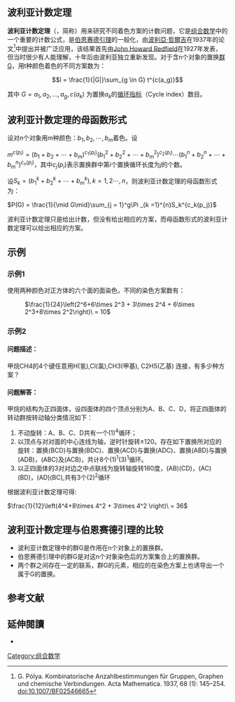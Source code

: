 {{onesource|time=2015-03-05T00:38:32+00:00}}
==波利亚计数定理==
'''波利亚计数定理'''（{{lang-en|Pólya enumeration theorem}}，简称{{lang|en|PET}}）用来研究不同着色方案的计数问题，它是[[组合数学|组合数学]]中的一个重要的计数公式，是[[伯恩赛德引理|伯恩赛德引理]]的一般化，由[[波利亞·哲爾吉|波利亞·哲爾吉]]在1937年的论文<ref>G. Pólya. Kombinatorische Anzahlbestimmungen für Gruppen, Graphen und chemische Verbindungen. Acta Mathematica. 1937, 68 (1): 145–254. doi:10.1007/BF02546665</ref>中提出并被广泛应用，该结果首先由[[John_Howard_Redfield|John Howard Redfield]]在1927年发表，但当时很少有人能理解，十年后由波利亚独立重新发现。对于含n个对象的置换[[群|群]]G，用t种颜色着色的不同方案数为：

:<math> l = \frac{1}{|G|}\sum_{g \in G} t^{c(a_g)}</math>

其中 <math> G={a_1,a_2,...,a_g},c(a_k) </math> 为置换<math> a_k </math>的[[循环指标|循环指标]]（Cycle index）数目。

==波利亚计数定理的母函数形式==

设对<math>n</math>个对象用<math>m</math>种颜色：<math>b_1,b_2,\cdots,b_m</math>着色。设

<math>m^{c(p_i)}=(b_1+b_2+\cdots+b_m)^{c_1(p_i)}(b_1^2+b_2^2 +\cdots +b_m^2)^{c_2(p_i)}\cdots (b_1^n + b_2^n + \cdots + b_m^n)^{c_n(p_i)}</math>，其中<math>c_j(p_i)</math>表示置换群中第<math>i</math>个置换循环长度为<math>j</math>的个数。

设<math>S_k = (b_1^k + b_2^k + \cdots + b_m^k), k=1,2\cdots,n</math>，则波利亚计数定理的母函数形式为：

<math>P(G) = \frac{1}{\mid G\mid}\sum_{j = 1}^g\Pi _{k =1}^{n}S_k^{c_k(p_j)}</math>

波利亚计数定理只是给出计数，但没有给出相应的方案，而母函数形式的波利亚计数定理可以给出相应的方案。

==示例==

=== 示例1 ===
使用两种颜色对正方体的六个面的面染色，不同的染色方案数有：

: <math> \frac{1}{24}\left(2^6+6\times 2^3 + 3\times 2^4 + 6\times 2^3+8\times 2^2\right)\ = 10 </math>

=== 示例2 ===

==== 问题描述： ====
甲烷CH4的4个键任意用H(氢),Cl(氯),CH3(甲基), C2H5(乙基) 连接，有多少种方案？ 

==== 问题解答： ====
甲烷的结构为正四面体，设四面体的四个顶点分别为A、B、C、D，将正四面体的转动群按转动轴分类情况如下：
# 不动旋转：A、B、C、D共有一个(1)<sup>4</sup>循环；
# 以顶点与对对面的中心连线为轴，逆时针旋转±120。存在如下置换所对应的旋转：置换(BCD)与置换(BDC)、置换(ACD)与置换(ADC)、置换(ABD)与置换(ADB)，(ABC)及(ACB)，共计8个(1)<sup>1</sup>(3)<sup>1</sup>循环。
# 以正四面体的3对对边之中点联线为旋转轴旋转180度，(AB)(CD)，(AC)(BD)，(AD)(BC),共有3个(2)<sup>2</sup>循环
根据波利亚计数定理可得:

<math>\frac{1}{12}\left(4^4+8\times 4^2 + 3\times 4^2 \right)\ = 36</math>
== 波利亚计数定理与伯恩赛德引理的比较 ==
* 波利亚计数定理中的群G是作用在n个对象上的置换群。
* 伯恩赛德引理中的群G是对这n个对象染色后的方案集合上的置换群。
* 两个群之间存在一定的联系，群G的元素，相应的在染色方案上也诱导出一个属于G的置换。

==参考文献==
<references/>

== 延伸閱讀 ==
*{{cite book|author = 萧文强 |title = 波利亚计数定理|year = 2011 |isbn = 9787561161487| publisher = [[大连理工大学出版社|大连理工大学出版社]]}}
[[Category:组合数学|Category:组合数学]]